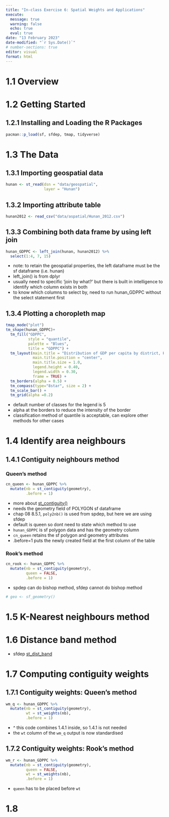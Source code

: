 ```yaml
---
title: "In-class Exercise 6: Spatial Weights and Applications"
execute: 
  message: true
  warning: false
  echo: true
  eval: true
date: "13 February 2023"
date-modified: "`r Sys.Date()`"
# number-sections: true
editor: visual
format: html
---
```


# 1.1 Overview

# 1.2 Getting Started

## 1.2.1 Installing and Loading the R Packages

```r
pacman::p_load(sf, sfdep, tmap, tidyverse)
```

# 1.3 The Data

## 1.3.1 Importing geospatial data

```r
hunan <- st_read(dsn = "data/geospatial", 
                 layer = "Hunan")
```

## 1.3.2 Importing attribute table

```r
hunan2012 <- read_csv("data/aspatial/Hunan_2012.csv")
```

## 1.3.3 Combining both data frame by using left join

```r
hunan_GDPPC <- left_join(hunan, hunan2012) %>% 
  select(1:4, 7, 15)
```

-   note: to retain the geospatial properties, the left dataframe must be the sf dataframe (i.e. hunan)
-   left_join() is from dplyr
-   usually need to specific 'join by what?' but there is built in intelligence to identify which column exists in both
-   to know which columns to select by, need to run hunan_GDPPC without the select statement first

## 1.3.4 Plotting a choropleth map

```r
tmap_mode("plot")
tm_shape(hunan_GDPPC)+
  tm_fill("GDPPC", 
          style = "quantile", 
          palette = "Blues",
          title = "GDPPC") +
  tm_layout(main.title = "Distribution of GDP per capita by district, Hunan Province",
            main.title.position = "center",
            main.title.size = 1.0,
            legend.height = 0.40, 
            legend.width = 0.30,
            frame = TRUE) +
  tm_borders(alpha = 0.5) +
  tm_compass(type="8star", size = 2) +
  tm_scale_bar() +
  tm_grid(alpha =0.2)
```

-   default number of classes for the legend is 5
-   alpha at the borders to reduce the intensity of the border
-   classification method of quantile is acceptable, can explore other methods for other cases

# 1.4 Identify area neighbours

## 1.4.1 Contiguity neighbours method

### Queen's method

```r
cn_queen <- hunan_GDPPC %>%
  mutate(nb = st_contiguity(geometry),
         .before = 1)
```

-   more about [st_contiguity()](https://sfdep.josiahparry.com/reference/st_contiguity.html)
-   needs the geometry field of POLYGON sf dataframe
-   chap 08 8.5.1, `poly2nb()` is used from spdep, but here we are using sfdep
-   default is queen so dont need to state which method to use
-   `hunan_GDPPC` is sf polygon data and has the geometry column
-   `cn_queen` retains the sf polygon and geometry attributes
-   .before=1 puts the newly created field at the first column of the table

### Rook's method

```r
cn_rook <- hunan_GDPPC %>%
  mutate(nb = st_contiguity(geometry),
         queen = FALSE,
         .before = 1)
```

-   spdep can do bishop method, sfdep cannot do bishop method

```r
# geo <- sf_geometry()
```

# 1.5 K-Nearest neighbours method

# 1.6 Distance band method

-   sfdep [st_dist_band](https://sfdep.josiahparry.com/reference/st_dist_band.html)

# 1.7 Computing contiguity weights

## 1.7.1 Contiguity weights: Queen's method

```r
wm_q <- hunan_GDPPC %>%
  mutate(nb = st_contiguity(geometry),
         wt = st_weights(nb),
         .before = 1)
```

-   \^ this code combines 1.4.1 inside, so 1.4.1 is not needed
-   the `wt` column of the `wm_q` output is now standardised

## 1.7.2 Contiguity weights: Rook's method

```r
wm_r <- hunan_GDPPC %>%
  mutate(nb = st_contiguity(geometry),
         queen = FALSE,
         wt = st_weights(nb),
         .before = 1)
```

-   `queen` has to be placed before `wt`

# 1.8
